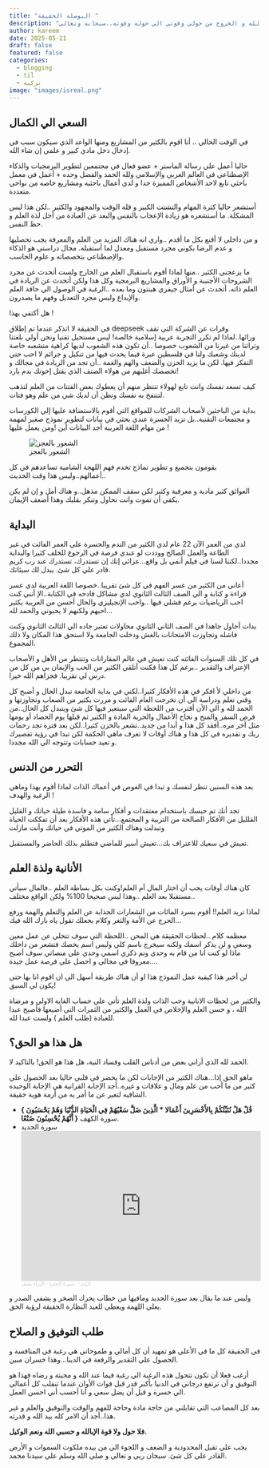 ```yaml
---
title: "البوصلة الحقيقة "
description: "محاولة لإعادة لتزكية النفس وحسن العمل والتوجه الي الله و الخروج من حولي وقوتي الي حوله وقوته..سبحانه وتعالي"
author: kareem
date: 2025-05-21
draft: false
featured: false
categories:
  - blogging
  - til
  - تزكيه
image: "images/isreal.png"
---
```

## السعي الي الكمال

في الوقت الحالي .. أنا اقوم بالكثير من المشاريع ومنها الواعد الذي سيكون سبب في إدخال دخل مادي كبير و علمي إن شاء الله. 

حاليا أعمل علي رسالة الماستر + عضو فعال في مجتمعين لتطوير البرمجيات والذكاء الإصطناعي في العالم العربي والإسلامي ولله الحمد والفضل وحده + أعمل في معمل باحثي تابع لاحد الأشخاص المميزة جدا و لدي أعمال باحثيه ومشاريع خاصه من نواحي متعددة. 

أستشعر حاليا كثرة المهام والتشتت الكبير و قلة الوقت والمجهود والكثير ..لكن هذا ليس المشكلة. 
ما أستشعره هو زيادة الإعجاب بالنفس والبعد عن العبادة من أجل لذة العلم و حظ النفس. 


و من داخلي لا أقنع بكل ما أقدم ..واري انه هناك المزيد من العلم والمعرفة يجب تحصليها و عدم الرضا بكوني مجرد مستقبل ومعدل لما أستقبله. 
مجال دراستي هو الذكاء والإصطناعي بتخصصاته و علوم الحاسب. 


ما يزعجني الكثير ..منها لماذا أقوم باستقبال العلم من الخارج ولست أتحدث عن مجرد الشروحات الأجنبية و الأوراق والمشاريع البرمجية وكل هذا ولكن أتحدث عن الريادة في العلم ذاته. 
أتحدث عن أمثال جيفري هينتون وما بعده ..الرغبة في الوصول الي حافة العلم والإبداع وليس مجرد التعديل وفهم ما يصدرون. 

هل أكتفي بهذا !

في الحقيقة لا اتذكر عندما تم إطلاق deepseek وقرات عن الشركة التي تقف ورائها..لماذا لم تكرر التجربة عربية إسلامية خالصة!
ليس مستحيل تقنيا ونحن أولي بلغتنا وتراثنا من غيرنا من الشعوب خصوصا ..أن تكون هذه الشعوب لديها كراهية متشعبه خاصة لدينك وشعبك ولنا في فلسطين عبرة فيما يحدث فيها من تنكيل و جرائم لا احب حتي التفكر فيها.
لكن ما يزيد الحزن والضعف والهم والغمة ..أن تجد من الريادة في مجالك و تخصصك أغلبهم من هولاء الصنف الذي يقتل إخوتك بدم بارد!

كيف تسعد نفسك وانت تابع لهولاء تنتظر منهم أن يعطوك بعض الفتتات من العلم لتذهب لتنتفخ به نفسك وتظن أن لديك شي من علم وهو فتات.

بداية من الباحثين لأصحاب الشركات للمواقع التي أقوم بالاستضافة عليها إلي الكورسات و مجتمعات التقنية..بل تزيد الحسرة عندي بحثي في بيانات لتطوير نموذج صغير لمهمة من مهام اللغة العربية أجد البيانات أين !ومن يعمل عليها !


![الشعور بالعجز](images/isreal.png)

يقومون بتجميع و تطوير نماذج تخدم فهم اللهجة الشامية تساعدهم في كل أعمالهم..وليس هذا وقت الحديث..

العوائق كثير مادية و معرفية وكثير لكن سقف الممكن مذهل..و هناك أمل و إن لم يكن يكفي أن تموت وانت تحاول وتنكر بقلبك وهذا أضعف الإيمان.


## البداية 

لدي من العمر الآن 22 عام لدي الكثير من الندم والحسرة علي العمر الفائت في غير الطاعة والعمل الصالح ووددت لو عندي فرصة في الرجوع للخلف كثيرا والبداية مجددا..لكننا لسنا في فيلم أنمي بل واقع...عزائي إنك إن تستدرك، تستدرك عند رب كريم قادر علي كل شئ. يبدل لك سيئاتك.

أعاني من الكثير من عسر الفهم في كل شئ تقريبا..خصوصا اللغة العربية لدي عسر قراءة و كتابة و الي الصف الثالث الثانوي لدي مشاكل فادحه في الكتابة..الإ أنني كنت احب الرياضيات برغم فشلي فيها ..واحب الإنجيليزي والحال أحسن من العربية بكثير ..احبهم ولكنهم لا يحبوني والحمد لله. 

بدات أحاول جاهدا في الصف الثاني الثانوي محاولات تعتبر جاده الي الثالث الثانوي وكنت فاشله وتجاوزت الامتحانات بالغش ودخلت الجامعة ولا استحق هذا المكان ولا ذلك المجموع. 

في كل تلك السنوات الفائته كنت تعيش في عالم المقارانات وتنتظر من الأهل و الأصحاب الإعتراف والتقدير ..برغم كل هذا فكنت أتلقي الكثير من الحب والإيمان بي من كل من درس لي تقريبا. 
فجزاهم الله خيرا. 

من داخلي لأ افكر في هذه الأفكار كثيرا..لكني في بداية الجامعة تبدل الحال و أصبح كل وقتي تعلم ودراسة الي أن تخرجت العام الفائت و مررت بكثير من الصعاب وتجاوزتها و الحمد لله و الي الأن أقترب من اللحظة التي سيتغير فيها كل شئ ويتبدل كل الحال..من فرص السفر والمنح و نجاح الأعمال والحرية المادة و الكثير ثم قبلها يوم الحصاد أو يومها مثل أخر مره..أفقد كل هذا و أبدا من جديد..تشعر بالحزن كثيرا..لكن بعد فترة تجد رحمات ربك و تقديره في كل هذا و هناك أوقات لا تعرف ماهي الحكمة لكن تبدا في رؤية تقصيرك و تعيد حسابات وتتوجه الي الله مجددا. 


## التحرر من الدنس
بعد هذه السنين تنظر لنفسك و تبدا في الغوص في أعماك الذات لماذا أقوم بهذا وماهي الرغبة والهدف !

تجد أنك تم حبسك باستخدام معتقدات و أفكار سامة و فاسدة طيلة حياتك و القليل القلليل من الأفكار الصالحة من التربية و المجتمع...تأتي هذه الأفكار بعد أن تفككت الحياة وتبدلت وهناك الكثير من الموتي في حياتك وأنت مازلت 

تعيش في سعيك للاعتراف بك...تعيش أسير للماضي فتظلم بذلك الحاضر والمستقبل.

## الأنانية ولذة العلم

كان هناك أوقات يجب أن اختار المال أم العلم!وكنت بكل بساطة العلم ..فالمال سيأتي مستقبلا بعد العلم ..وهذا ليس صحيحا 100% ولكن الواقع مختلف..

لماذا تريد العلم!! أقوم بسرد المائات من الشعارات الجذابة عن العلم والتعلم والهمة ورفع الحرج عن الأمة والثغر وكلام يجعلك تقول ياه بارك الله فيك...


معظمه كلام ..لحظات الحقيقة هي المحن ..اللحظة التي سوف تتخلي عن عمل معين وسعي و لن يذكر اسمك ولكنه سيخرج باسم  كلي وليس اسم يخصك فتشعر من داخلك ماذا لو كنت انا من قام به وحدي وتم ذكري اسمي وحدي علي منصاتي سوف أصبح معروفا في مجالي و احصل علي فرصة عمل جيدة....

لن أخبر هذا كيفية عمل النموذج هذا او أن هناك طريقة أسهل الي ان اقوم انا بها حتي يكون لي السبق!

والكثير من لحظات الانانية وحب الذات ولذة العلم تأتي علي حساب الغاية الاولي و مرضاة الله ، و حسن العلم والإخلاص في العمل والكثير من الثمرات التي أضيعها فأصبح عبدا للعبادة (طلب العلم ) ولست عبدا لله. 

## هل هذا هو الحق؟

الحمد لله الذي أراني بعض من أدناس القلب وفساد النية، هل هذا هو الحق!
بالتاكيد لا. 

ماهو الحق إذا...هناك الكثير من الإجابات لكن ما يحضر في قلبي حاليا بعد الحصول علي كثير من ما أحب من علم ومال و علاقات و غيره..أجد الإجابة القرانية هي الإجابة الوحيده الشافيه لتعبر عن ما أمر به من أزمة هوية حقيقة. 

- **{ قُلْ هَلْ نُنَبِّئُكُمْ بِالأَخْسَرِينَ أَعْمَالا * الَّذِينَ ضَلَّ سَعْيُهُمْ فِي الْحَيَاةِ الدُّنْيَا وَهُمْ يَحْسَبُونَ أَنَّهُمْ يُحْسِنُونَ صُنْعًا }** سورة الكهف. 
- سورة الحديد
<iframe width="100%" height="300" scrolling="no" frameborder="no" allow="autoplay" src="https://w.soundcloud.com/player/?url=https%3A//api.soundcloud.com/tracks/301132298&color=%23ff5500&auto_play=false&hide_related=false&show_comments=true&show_user=true&show_reposts=false&show_teaser=true&visual=true"></iframe><div style="font-size: 10px; color: #cccccc;line-break: anywhere;word-break: normal;overflow: hidden;white-space: nowrap;text-overflow: ellipsis; font-family: Interstate,Lucida Grande,Lucida Sans Unicode,Lucida Sans,Garuda,Verdana,Tahoma,sans-serif;font-weight: 100;"><a href="https://soundcloud.com/arwasharaqi" title="أرْوَى." target="_blank" style="color: #cccccc; text-decoration: none;">أرْوَى.</a> · <a href="https://soundcloud.com/arwasharaqi/al-7adeed" title="سورة الحديد - البراء بصفر" target="_blank" style="color: #cccccc; text-decoration: none;">سورة الحديد - البراء بصفر</a></div>

وليس عند ما يقال بعد سورة الحديد ومافيها من خطاب يحرك الصخر و يشفي الصدر و يعلي اللهمة ويعطي للعبد النظارة الحقيقة لرؤية الحق. 

## طلب التوفيق و الصلاح 

في الحقيقة كل ما في الأعلي هو تمهيد أن كل أمالي و طموحاتي هي رغبة في المنافسة و الحصول علي التقدير والرفعة في الدينا...وهذا خسران مبين.

أرغب فعلا أن تكون تتحول هذه الرغبة الي رغبة فيما عند الله و محبتة و رضاه فهذا هو التوفيق و أن ترتفع درجاتي في الدنيا بأكبر قدر قبل فوات الأوان عندما تنقلب كل أعمالي الي حسرة و قبل أن يضل سعي و أنا أحسب أني احسن العمل. 

بعد كل المصاعب التي تقابلني من حاجة مادة وحاجة للفهم والوقت والتوفيق والعلم و غير هذا..أجد أن الامر كله بيد الله و قدرته.


**فلا حول ولا قوة الإبالله و حسبي الله ونعم الوكيل.**

يجب علي تقبل المحدودية و الضعف و اللجوء الي من بيده ملكوت السموات و الأرض القادر علي كل شئ. سبحان ربي و تعالي و صلي الله وسلم علي سيدنا محمد.

